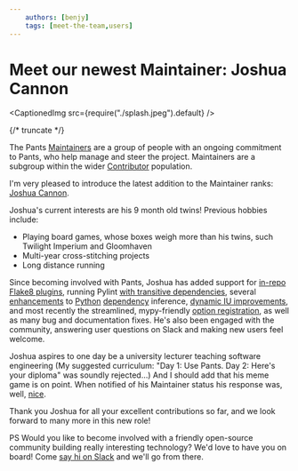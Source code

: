 ```yaml
---
    authors: [benjy]
    tags: [meet-the-team,users]
---
```


# Meet our newest Maintainer: Joshua Cannon

<CaptionedImg src={require("./splash.jpeg").default} />

{/* truncate */}

The Pants [Maintainers](https://www.pantsbuild.org/docs/maintainers) are a group of people with an ongoing commitment to Pants, who help manage and steer the project. Maintainers are a subgroup within the wider [Contributor](https://www.pantsbuild.org/docs/the-pants-community#contributors) population.

I'm very pleased to introduce the latest addition to the Maintainer ranks: [Joshua Cannon](https://github.com/thejcannon).

Joshua's current interests are his 9 month old twins! Previous hobbies include:

- Playing board games, whose boxes weigh more than his twins, such Twilight Imperium and Gloomhaven
- Multi-year cross-stitching projects
- Long distance running

Since becoming involved with Pants, Joshua has added support for [in-repo Flake8 plugins](https://github.com/pantsbuild/pants/pull/14027), running Pylint [with transitive dependencies](https://github.com/pantsbuild/pants/pull/13918), several [enhancements](https://github.com/pantsbuild/pants/pull/14049) to [Python](https://github.com/pantsbuild/pants/pull/14059) [dependency](https://github.com/pantsbuild/pants/pull/14216) inference, [dynamic IU improvements](https://github.com/pantsbuild/pants/pull/14221), and most recently the streamlined, mypy-friendly [option registration](https://github.com/pantsbuild/pants/pull/14331), as well as many bug and documentation fixes. He's also been engaged with the community, answering user questions on Slack and making new users feel welcome.

Joshua aspires to one day be a university lecturer teaching software engineering (My suggested curriculum: "Day 1: Use Pants. Day 2: Here's your diploma" was soundly rejected...) And I should add that his meme game is on point. When notified of his Maintainer status his response was, well, [nice](https://www.youtube.com/watch?v=qQsvnHJPTGg).

Thank you Joshua for all your excellent contributions so far, and we look forward to many more in this new role!

PS Would you like to become involved with a friendly open-source community building really interesting technology? We'd love to have you on board! Come [say hi on Slack](https://join.slack.com/t/pantsbuild/shared_invite/zt-d0uh0mok-RLvVosDiX6JDpvStH~bFBA) and we'll go from there.
